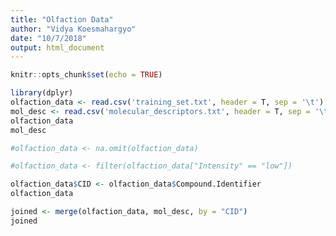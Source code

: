 ```yaml
---
title: "Olfaction Data"
author: "Vidya Koesmahargyo"
date: "10/7/2018"
output: html_document
---
```


```r
knitr::opts_chunk$set(echo = TRUE)
```

```r
library(dplyr)
olfaction_data <- read.csv('training_set.txt', header = T, sep = '\t')
mol_desc <- read.csv('molecular_descriptors.txt', header = T, sep = '\t')
olfaction_data
mol_desc
```

```r
#olfaction_data <- na.omit(olfaction_data)

#olfaction_data <- filter(olfaction_data["Intensity" == "low"])

olfaction_data$CID <- olfaction_data$Compound.Identifier
olfaction_data

joined <- merge(olfaction_data, mol_desc, by = "CID")
joined
```

